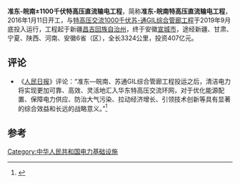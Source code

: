 '''准东-皖南±1100千伏特高压直流输电工程'''，简称'''准东-皖南特高压直流输电工程'''，2016年1月11日开工，与[[特高压交流1000千伏苏-通GIL综合管廊工程|特高压交流1000千伏苏-通GIL综合管廊工程]]于2019年9月底投入运行，工程起于新疆[[昌吉回族自治州|昌吉回族自治州]]，终于安徽[[宣城市|宣城市]]，途经新疆、甘肃、宁夏、陕西、河南、安徽6省（区），全长3324公里，投资407亿元。

==评论==
* 《[[人民日报|人民日报]]》评论：“准东—皖南、苏通GIL综合管廊工程投运之后，清洁电力将实现更加可靠、高效、灵活地汇入华东特高压交流环网，对于优化能源配置、保障电力供应、防治大气污染、拉动经济增长、引领技术创新等具有显著的综合效益和长远的战略意义。”<ref>{{Cite web|title=准东—皖南特高压直流输电工程、苏通一千千伏交流特高压GIL综合管廊工程——两大世界级电网创新工程投运|url=http://www.xinhuanet.com/power/2019-10/09/c_1210305248.htm|accessdate=|author=冉永平|date=2019-10-09|format=|publisher=人民日报|language=}}</ref>

==参考==
{{reflist}}

[[Category:中华人民共和国电力基础设施|Category:中华人民共和国电力基础设施]]